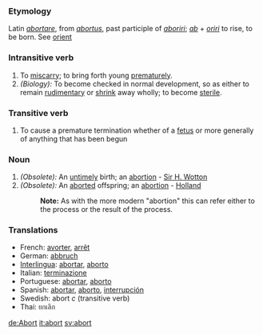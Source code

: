 ===Etymology===
Latin ''[[abortare]]'', from ''[[abortus]]'', past participle of ''[[aboriri]]''; ''[[ab]]'' + ''[[oriri]]'' to rise, to be born. See [[orient]]

===Intransitive verb===
#To [[miscarry]]; to bring forth young [[prematurely]].
#''(Biology):'' To become checked in normal development, so as either to remain [[rudimentary]] or [[shrink]] away wholly; to become [[sterile]].

===Transitive verb===
#To cause a premature termination whether of a [[fetus]] or more generally of anything that has been begun

===Noun===
#''(Obsolete):'' An [[untimely]] birth; an [[abortion]] - [[Sir H. Wotton]]
#''(Obsolete):'' An [[aborted]] offspring; an [[abortion]] -  [[Holland]]
#:'''Note:''' As with the more modern "abortion" this can refer either to the process or the result of the process.

===Translations===
*French: [[avorter]], [[arrêt]]
*German: [[abbruch]]
*[[Interlingua]]: [[abortar]], [[aborto]]
*Italian: [[terminazione]]
*Portuguese: [[abortar]], [[aborto]]
*Spanish: [[abortar]], [[aborto]], [[interrupción]]
*Swedish: abort ''c'' (transitive verb)
*Thai: ยกเลิก

[[de:Abort]]
[[it:abort]]
[[sv:abort]]